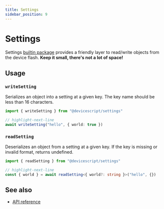 ```yaml
---
title: Settings
sidebar_position: 9
---
```


# Settings

Settings [builtin package](/developer/packages) provides a friendly layer to read/write objects from the device flash. **Keep it small, there's not a lot of space!**

## Usage

### `writeSetting`

Serializes an object into a setting at a given key. The key name should be less than 16 characters.

```ts
import { writeSetting } from "@devicescript/settings"

// highlight-next-line
await writeSetting("hello", { world: true })
```

### `readSetting`

Deserializes an object from a setting at a given key. If the key is missing or invalid format, returns undefined.

```ts
import { readSetting } from "@devicescript/settings"

// highlight-next-line
const { world } = await readSetting<{ world?: string }>("hello", {})
```

## See also

-   [API reference](/api/settings/)

